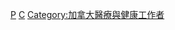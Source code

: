 {{Commonscat|Psychologists from Canada}}
[[Category:加拿大社會科學家|P]]
[[Category:各国心理学家|C]]
[[Category:加拿大醫療與健康工作者|Category:加拿大醫療與健康工作者]]